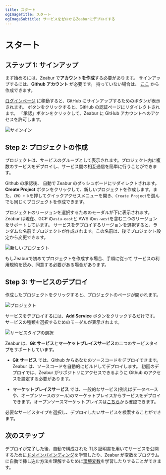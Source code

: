 ```yaml
---
title: スタート
ogImageTitle: スタート
ogImageSubtitle: サービスをゼロからZeaburにデプロイする
---
```



# スタート

## ステップ 1: サインアップ

まず始めるには、Zeabur で**アカウントを作成**する必要があります。
サインアップするには、**Github アカウント** が必要です。 持っていない場合は、 [ここ](https://github.com/join) から作成できます。

[ログインページ](https://dash.zeabur.com/login) に移動すると、GitHub にサインアップするためのボタンが表示されます。
ボタンをクリックすると、GitHub の認証ページにリダイレクトされます。 「承認」ボタンをクリックして、Zeabur に GitHub アカウントへのアクセスを許可します。

![サインイン](/start/sign-in.png)

## Step 2: プロジェクトの作成

プロジェクトは、サービスのグループとして表示されます。プロジェクト内に複数のサービスをデプロイし、サービス間の相互通信を簡単に行うことができます。

Github の承認後、 自動で Zeabur のダッシュボードにリダイレクトされます。
**Create Project** ボタンをクリックして、新しいプロジェクトを作成します。また、`CMD + k`を押してクイックアクセスメニューを開き、`Create Project`を選んでも同じくプロジェクトを作成できます。

プロジェクトのリージョンを選択するためのモーダルが下に表示されます。Zeabur は現在、GCP の`asia-east`と AWS の`us-west`を含む二つのリージョンをサポートしています。
サービスをデプロイするリージョンを選択すると、ランダムな名前でプロジェクトが作成されます。この名前は、後でプロジェクト設定から変更できます。

![新しいプロジェクト](/start/create-project.png)

<Callout>
  もしZeaburで初めてプロジェクトを作成する場合、手順に従って
  サービスの利用規約を読み、同意する必要がある場合があります。
</Callout>

## Step 3: サービスのデプロイ

作成したプロジェクトをクリックすると、プロジェクトのページが開かれます。

![プロジェクト](/start/project.png)

サービスをデプロイするには、**Add Service** ボタンをクリックするだけです。サービスの種類を選択するためのモーダルが表示されます。

![サービスタイプの選択](/start/select-service-type.png)

Zeabur は、**Git サービス**と**マーケットプレイスサービス**の二つのサービスタイプをサポートしています。

- **Git サービス** では、Github からあなたのソースコードをデプロイできます。Zeabur は、ソースコードを自動的にビルドしてデプロイします。
  初回のデプロイでは、Zeabur がリポジトリにアクセスできるように Github のアクセスを設定する必要があります。

- **マーケットプレイスサービス** では、一般的なサービス(例えばデータベースや、オープンソースのツール)のマーケットプレイスからサービスをデプロイできます。オープンソースマーケットプレイスは[こちら](https://github.com/zeabur/zeabur/tree/main/prebuilts)から確認できます。

必要なサービスタイプを選択し、デプロイしたいサービスを検索することができます。

## 次のステップ

デプロイが完了した後、自動で構成された TLS 証明書を用いてサービスを公開するために[ドメインバインディング](/en-US/deploy/domain-binding)を学習したり、Zeabur が変数をプログラムに自動で挿し込む方法を理解するために[環境変数](/en-US/environment/variables)を学習したりすることができます。
